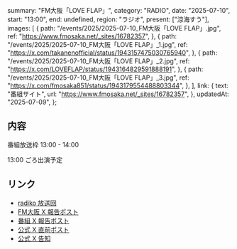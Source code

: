   summary: "FM大阪「LOVE FLAP」",
  category: "RADIO",
  date: "2025-07-10",
  start: "13:00",
  end: undefined,
  region: "ラジオ",
  present: ["涼海すう"],
  images: [
    {
      path: "/events/2025/2025-07-10_FM大阪「LOVE FLAP」.jpg",
      ref: "https://www.fmosaka.net/_sites/16782357",
    },
    {
      path: "/events/2025/2025-07-10_FM大阪「LOVE FLAP」_1.jpg",
      ref: "https://x.com/takanenofficial/status/1943157475030765940",
    },
    {
      path: "/events/2025/2025-07-10_FM大阪「LOVE FLAP」_2.jpg",
      ref: "https://x.com/LOVEFLAP/status/1943164829591888191",
    },
    {
      path: "/events/2025/2025-07-10_FM大阪「LOVE FLAP」_3.jpg",
      ref: "https://x.com/fmosaka851/status/1943179554488803344",
    },
  ],
  link: {
    text: "番組サイト",
    url: "https://www.fmosaka.net/_sites/16782357",
  },
  updatedAt: "2025-07-09",
};

## 内容

番組放送枠 13:00 - 14:00

13:00 ごろ出演予定

## リンク

- [radiko 放送回](https://radiko.jp/share/?sid=FMO&t=20250710130000)
- [FM大阪 X 報告ポスト](https://x.com/fmosaka851/status/1943179554488803344)
- [番組 X 報告ポスト](https://x.com/LOVEFLAP/status/1943164829591888191)
- [公式 X 直前ポスト](https://x.com/takanenofficial/status/1943157475030765940)
- [公式 X 告知](https://x.com/takanenofficial/status/1942871358289195370)
